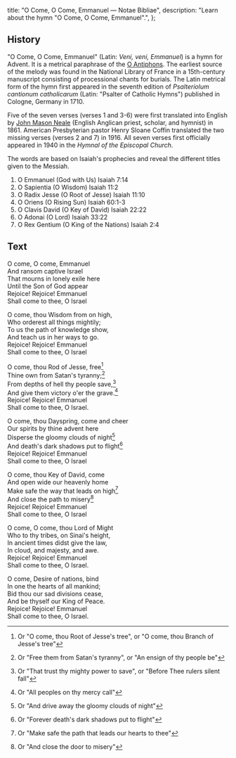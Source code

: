   title: "O Come, O Come, Emmanuel — Notae Bibliae",
  description: "Learn about the hymn \"O Come, O Come, Emmanuel\".",
};

<Initial text="O Come, O Come, Emmanuel" />

## History

"O Come, O Come, Emmanuel" (Latin: *Veni, veni, Emmanuel*) is a hymn for Advent. It is a metrical paraphrase of the [O Antiphons](/glossary/liturgical-terms#o-antiphons). The earliest source of the melody was found in the National Library of France in a 15th-century manuscript consisting of processional chants for burials. The Latin metrical form of the hymn first appeared in the seventh edition of *Psalteriolum cantionum catholicarum* (Latin: "Psalter of Catholic Hymns") published in Cologne, Germany in 1710.

Five of the seven verses (verses 1 and 3-6) were first translated into English by [John Mason Neale](/liturgy/music/composers/john-mason-neale) (English Anglican priest, scholar, and hymnist) in 1861. American Presbyterian pastor Henry Sloane Coffin translated the two missing verses (verses 2 and 7) in 1916. All seven verses first officially appeared in 1940 in the *Hymnal of the Episcopal Church*.

The words are based on Isaiah's prophecies and reveal the different titles given to the Messiah.

1. O Emmanuel (God with Us) Isaiah 7:14
2. O Sapientia (O Wisdom) Isaiah 11:2
3. O Radix Jesse (O Root of Jesse) Isaiah 11:10
4. O Oriens (O Rising Sun) Isaiah 60:1-3
5. O Clavis David (O Key of David) Isaiah 22:22
6. O Adonai (O Lord) Isaiah 33:22
7. O Rex Gentium (O King of the Nations) Isaiah 2:4

## Text

O come, O come, Emmanuel<br/>
And ransom captive Israel<br/>
That mourns in lonely exile here<br/>
Until the Son of God appear<br/>
Rejoice! Rejoice! Emmanuel<br/>
Shall come to thee, O Israel

O come, thou Wis­dom from on high,<br/>
Who or­der­est all things migh­ti­ly;<br/>
To us the path of know­ledge show,<br/>
And teach us in her ways to go.<br/>
Rejoice! Rejoice! Emmanuel<br/>
Shall come to thee, O Israel

O come, thou Rod of Jesse, free[^1]<br/>
Thine own from Satan's tyranny;[^2]<br/>
From depths of hell thy people save,[^3]<br/>
And give them victory o'er the grave.[^4]<br/>
Rejoice! Rejoice! Emmanuel<br/>
Shall come to thee, O Israel.

O come, thou Dayspring, come and cheer<br/>
Our spirits by thine advent here<br/>
Disperse the gloomy clouds of night[^5]<br/>
And death's dark shadows put to flight[^6]<br/>
Rejoice! Rejoice! Emmanuel<br/>
Shall come to thee, O Israel

O come, thou Key of David, come<br/>
And open wide our heavenly home<br/>
Make safe the way that leads on high[^7]<br/>
And close the path to misery[^8]<br/>
Rejoice! Rejoice! Emmanuel<br/>
Shall come to thee, O Israel

O come, O come, thou Lord of Might<br/>
Who to thy tribes, on Sinai's height,<br/>
In ancient times didst give the law,<br/>
In cloud, and majesty, and awe.<br/>
Rejoice! Rejoice! Emmanuel<br/>
Shall come to thee, O Israel.

O come, Desire of na­tions, bind<br/>
In one the hearts of all man­kind;<br/>
Bid thou our sad di­vi­sions cease,<br/>
And be thy­self our King of Peace.<br/>
Rejoice! Rejoice! Emmanuel<br/>
Shall come to thee, O Israel.

[^1]: Or "O come, thou Root of Jes­se's tree", or "O come, thou Branch of Jesse's tree"
[^2]: Or "Free them from Satan's tyranny", or "An en­sign of thy peo­ple be"
[^3]: Or "That trust thy mighty power to save", or "Before Thee rul­ers si­lent fall"
[^4]: Or "All peo­ples on thy mer­cy call"
[^5]: Or "And drive away the gloomy clouds of night"
[^6]: Or "Forever death's dark shadows put to flight"
[^7]: Or "Make safe the path that leads our hearts to thee"
[^8]: Or "And close the door to misery"
